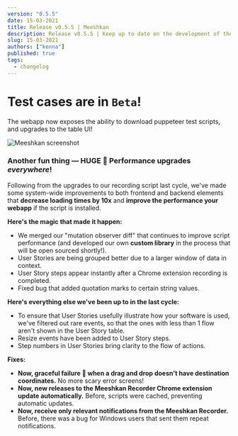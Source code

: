 ```yaml
---
version: "0.5.5"
date: 15-03-2021
title: Release v0.5.5 | Meeshkan
description: Release v0.5.5 | Keep up to date on the development of the Meeshkan product.
slug: 15-03-2021
authors: ["kenna"]
published: true
tags:
  - changelog
---
```


# Test cases are in `Beta`!

The webapp now exposes the ability to download puppeteer test scripts, and upgrades to the table UI!

![Meeshkan screenshot](https://media.graphcms.com/ZTRN5F1LR2caPKbgDYrw)

### Another fun thing — HUGE 💃 Performance upgrades _everywhere_!

Following from the upgrades to our recording script last cycle, we've made some system-wide improvements to both frontend and backend elements that **decrease loading times by 10x** and **improve the performance your webapp** if the script is installed.

**Here's the magic that made it happen:**

- We merged our "mutation observer diff" that continues to improve script performance (and developed our own **custom library** in the process that will be open sourced shortly!).
- User Stories are being grouped better due to a larger window of data in context.
- User Story steps appear instantly after a Chrome extension recording is completed.
- Fixed bug that added quotation marks to certain string values.

**Here's everything else we've been up to in the last cycle:**

- To ensure that User Stories usefully illustrate how your software is used, we've filtered out rare events, so that the ones with less than 1 flow aren't shown in the User Story table.
- Resize events have been added to User Story steps.
- Step numbers in User Stories bring clarity to the flow of actions.

**Fixes:**

- **Now, graceful failure 🎩 when a drag and drop doesn't have destination coordinates.** No more scary error screens!
- **Now, new releases to the Meeshkan Recorder Chrome extension update automatically.** Before, scripts were cached, preventing automatic updates.
- **Now, receive only relevant notifications from the Meeshkan Recorder.** Before, there was a bug for Windows users that sent them repeat notifications.

